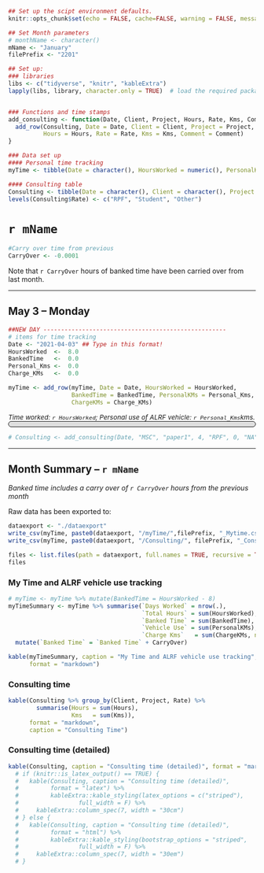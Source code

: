 ```r
## Set up the scipt environment defaults.
knitr::opts_chunk$set(echo = FALSE, cache=FALSE, warning = FALSE, message = FALSE, results = 'show' )
```

```r
## Set Month parameters 
# monthName <- character()
mName <- "January"
filePrefix <- "2201"

```



```r
## Set up:
### libraries
libs <- c("tidyverse", "knitr", "kableExtra")
lapply(libs, library, character.only = TRUE)  # load the required packages


### Functions and time stamps
add_consulting <- function(Date, Client, Project, Hours, Rate, Kms, Comment){
  add_row(Consulting, Date = Date, Client = Client, Project = Project,
          Hours = Hours, Rate = Rate, Kms = Kms, Comment = Comment)
}

### Data set up
#### Personal time tracking
myTime <- tibble(Date = character(), HoursWorked = numeric(), PersonalKMs = numeric(), ChargeKMs = numeric(), BankedTime = numeric())

#### Consulting table
Consulting <- tibble(Date = character(), Client = character(), Project = character(), Hours = numeric(), Rate = factor(), Kms = numeric(), Comment = character())
levels(Consulting$Rate) <- c("RPF", "Student", "Other")
```


# `r mName`

```r
#Carry over time from previous
CarryOver <- -0.0001
```
Note that `r CarryOver` hours of banked time have been carried over from last month.

<!-- NEW DAY ESSENTIALS ----------------------------------------> 

------------------

## May 3 -- Monday
  
```r
##NEW DAY ----------------------------------------------------
# items for time tracking
Date <- "2021-04-03" ## Type in this format!
HoursWorked  <-  8.0
BankedTime   <-  0.0
Personal_Kms <-  0.0
Charge_KMs   <-  0.0

myTime <- add_row(myTime, Date = Date, HoursWorked = HoursWorked, 
                  BankedTime = BankedTime, PersonalKMs = Personal_Kms, 
                  ChargeKMs = Charge_KMs)

```
<span style = "font-size: 10pt">
_Time worked: `r HoursWorked`; Personal use of ALRF vehicle: `r Personal_Kms`kms._
<!-- _Charging `r Charge_KMs`kms for use of personal vehicle._  -->
</span>
<!-- #dfdfdf for normal days.  #00edff (lt. blue) for home days--> 
<div style="background-color: #dfdfdf; border: 1px solid #111; border-radius:10px; padding: 5px" >


  
</div>


```r
# Consulting <- add_consulting(Date, "MSC", "paper1", 4, "RPF", 0, "NA")
```

<!-- END Day Essentials ---------------------------------------->




<!-- Below -- prep month summary info -->

------------------

\newpage
## Month Summary -- `r mName` 

_Banked time includes a carry over of `r CarryOver` hours from the previous month_



Raw data has been exported to:
  
```r
dataexport <- "./dataexport"
write_csv(myTime, paste0(dataexport, "/myTime/",filePrefix, "_Mytime.csv"))
write_csv(myTime, paste0(dataexport, "/Consulting/", filePrefix, "_Consulting.csv"))

files <- list.files(path = dataexport, full.names = TRUE, recursive = TRUE )
files
```





### My Time and ALRF vehicle use tracking {-}

```r
# myTime <- myTime %>% mutate(BankedTime = HoursWorked - 8)
myTimeSummary <- myTime %>% summarise(`Days Worked` = nrow(.),
                                      `Total Hours` = sum(HoursWorked),
                                      `Banked Time` = sum(BankedTime),
                                      `Vehicle Use` = sum(PersonalKMs),
                                      `Charge Kms`   = sum(ChargeKMs, na.rm = TRUE)) %>%
  mutate(`Banked Time` = `Banked Time` + CarryOver)

kable(myTimeSummary, caption = "My Time and ALRF vehicle use tracking",
      format = "markdown")
```





### Consulting time {-}

```r
kable(Consulting %>% group_by(Client, Project, Rate) %>%
        summarise(Hours = sum(Hours),
                  Kms   = sum(Kms)),
      format = "markdown",
      caption = "Consulting Time")
```


\newpage

### Consulting time (detailed) {-}


```r
kable(Consulting, caption = "Consulting time (detailed)", format = "markdown")
  # if (knitr::is_latex_output() == TRUE) {
  #   kable(Consulting, caption = "Consulting time (detailed)",
  #         format = "latex") %>% 
  #         kableExtra::kable_styling(latex_options = c("striped"),
  #                 full_width = F) %>% 
  #     kableExtra::column_spec(7, width = "30cm")
  # } else {
  #   kable(Consulting, caption = "Consulting time (detailed)",
  #         format = "html") %>% 
  #         kableExtra::kable_styling(bootstrap_options = "striped",
  #                 full_width = F) %>%
  #     kableExtra::column_spec(7, width = "30em")
  # }
  
```
  
  
  